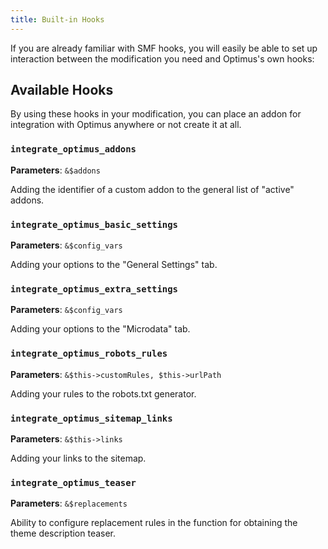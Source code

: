 ```yaml
---
title: Built-in Hooks
---
```


If you are already familiar with SMF hooks, you will easily be able to set up interaction between the modification you need and Optimus's own hooks:

## Available Hooks

By using these hooks in your modification, you can place an addon for integration with Optimus anywhere or not create it at all.

### `integrate_optimus_addons`

**Parameters**: `&$addons`

Adding the identifier of a custom addon to the general list of "active" addons.

### `integrate_optimus_basic_settings`

**Parameters**: `&$config_vars`

Adding your options to the "General Settings" tab.

### `integrate_optimus_extra_settings`

**Parameters**: `&$config_vars`

Adding your options to the "Microdata" tab.

### `integrate_optimus_robots_rules`

**Parameters**: `&$this->customRules, $this->urlPath`

Adding your rules to the robots.txt generator.

### `integrate_optimus_sitemap_links`

**Parameters**: `&$this->links`

Adding your links to the sitemap.

### `integrate_optimus_teaser`

**Parameters**: `&$replacements`

Ability to configure replacement rules in the function for obtaining the theme description teaser.
